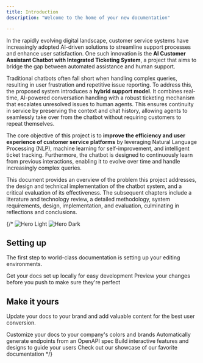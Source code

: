```yaml
---
title: Introduction
description: "Welcome to the home of your new documentation"

---
```



In the rapidly evolving digital landscape, customer service systems have increasingly adopted AI-driven solutions to streamline support processes and enhance user satisfaction. One such innovation is the **AI Customer Assistant Chatbot with Integrated Ticketing System**, a project that aims to bridge the gap between automated assistance and human support. 

Traditional chatbots often fall short when handling complex queries, resulting in user frustration and repetitive issue reporting. To address this, the proposed system introduces a **hybrid support model**. It combines real-time, AI-powered conversation handling with a robust ticketing mechanism that escalates unresolved issues to human agents. This ensures continuity in service by preserving the context and chat history, allowing agents to seamlessly take over from the chatbot without requiring customers to repeat themselves.

The core objective of this project is to **improve the efficiency and user experience of customer service platforms** by leveraging Natural Language Processing (NLP), machine learning for self-improvement, and intelligent ticket tracking. Furthermore, the chatbot is designed to continuously learn from previous interactions, enabling it to evolve over time and handle increasingly complex queries.

This document provides an overview of the problem this project addresses, the design and technical implementation of the chatbot system, and a critical evaluation of its effectiveness. The subsequent chapters include a literature and technology review, a detailed methodology, system requirements, design, implementation, and evaluation, culminating in reflections and conclusions.


{/* 
<img
  className="block dark:hidden"
  src="/images/hero-light.png"
  alt="Hero Light"
/>
<img
  className="hidden dark:block"
  src="/images/hero-dark.png"
  alt="Hero Dark"
/>

## Setting up

The first step to world-class documentation is setting up your editing environments.

<CardGroup cols={2}>
  <Card
    title="Edit Your Docs"
    icon="pen-to-square"
    href="https://mintlify.com/docs/quickstart"
  >
    Get your docs set up locally for easy development
  </Card>
  <Card
    title="Preview Changes"
    icon="image"
    href="https://mintlify.com/docs/development"
  >
    Preview your changes before you push to make sure they're perfect
  </Card>
</CardGroup>

## Make it yours

Update your docs to your brand and add valuable content for the best user conversion.

<CardGroup cols={2}>
  <Card
    title="Customize Style"
    icon="palette"
    href="https://mintlify.com/docs/settings/global"
  >
    Customize your docs to your company's colors and brands
  </Card>
  <Card
    title="Reference APIs"
    icon="code"
    href="https://mintlify.com/docs/api-playground/openapi"
  >
    Automatically generate endpoints from an OpenAPI spec
  </Card>
  <Card
    title="Add Components"
    icon="screwdriver-wrench"
    href="https://mintlify.com/docs/content/components/accordions"
  >
    Build interactive features and designs to guide your users
  </Card>
  <Card
    title="Get Inspiration"
    icon="stars"
    href="https://mintlify.com/customers"
  >
    Check out our showcase of our favorite documentation
  </Card>
</CardGroup> */}
